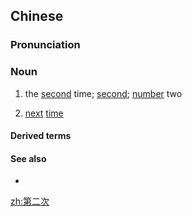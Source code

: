==Chinese==
{{zh-forms|type=21}}

===Pronunciation===
{{zh-pron
|m=dì-èrcì
|c=dai6 ji6 ci3
|h=pfs=thi-ngi-chhṳ
|md=dâ̤-nê-ché̤ṳ
|mn=tē-jī-chhù/tē-lī-chhù
|cat=n
}}

===Noun===
{{zh-noun}}

# the [[second]] time; [[second]]; [[number]] two
# {{lb|zh|Cantonese}} [[next]] [[time]]

====Derived terms====
{{zh-der|第二次世界大戰}}

====See also====
* {{zh-l|第一次}}

[[zh:第二次]]